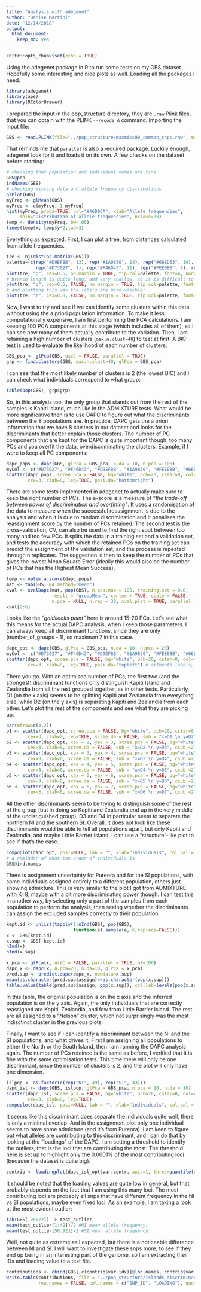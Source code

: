 ```yaml
---
title: "Analysis with adegenet"
author: "Denise Martini"
date: "12/14/2018"
output: 
  html_document: 
    keep_md: yes
---
```


```r
knitr::opts_chunk$set(echo = TRUE)
```

Using the adegenet package in R  to run some tests on my GBS dataset. Hopefully some interesting and nice plots as well. 
Loading all the packages I need.

```r
library(adegenet)
library(ape)
library(RColorBrewer)
```

I prepared the input in the pop_structure directory, they are `.raw` Plink files, that you can obtain with the PLINK `--recode A` command.
Importing the input file:

```r
GBS <- read.PLINK(file="../pop_structure/maxmiss90_common_snps.raw", map.file = "../pop_structure/maxmiss90_common_snps.map")
```

That reminds me that `parallel` is also a required package. Luckily enough, adegenet look for it and loads it on its own. A few checks on the dataset before starting:

```r
# checking that population and individual names are fine
GBS@pop
indNames(GBS)
# checking missing data and allele frequency distributions
glPlot(GBS)
myFreq <- glMean(GBS)
myFreq <- c(myFreq, 1-myFreq)
hist(myFreq, proba=TRUE, col="#A6D96A", xlab="Allele frequencies",
     main="Distribution of allele frequencies", nclass=20)
temp <- density(myFreq, bw=.05)
lines(temp$x, temp$y*2,lwd=3)
```

Everything as expected.
First, I can plot a tree, from distances calculated from allele frequencies. 

```r
tre <- nj(dist(as.matrix(GBS)))
palette=(c(rep("#D9EF8B", 13), rep("#1A9850", 14), rep("#66BD63", 10), rep("#A6D96A", 12), 
           rep("#D73027", 7), rep("#F46D43", 11), rep("#FEE08B", 8), rep("#FDAE61", 17)))
plot(tre, "p", cex=0.5, no.margin = TRUE, tip.col=palette, font=4, node.pos=2, edge.width=1.2)
# branch length is quite long, and very shallow, so it is difficult to see the deep relations, also plotting without branch lengths:
plot(tre, "p", cex=0.5, FALSE, no.margin = TRUE, tip.col=palette, font=4, node.pos=1, edge.width=1.2)
# and plotting this way the labels are more visible:
plot(tre, "r", cex=0.8, FALSE, no.margin = TRUE, tip.col=palette, font=4, node.pos=2, edge.width=1.2)
```

Now, I want to try and see if we can identify some clusters within this data without using the a priori population information. To make it less computationally expensive, I am first performing the PCA calculations. I am keeping 100 PCA components at this stage (which includes all of them), so I can see how many of them actually contribute to the variation. Then, I am retaining a high number of clusters (`max.n.clust=40`) to test at first. A BIC test is used to evaluate the likelihood of each number of clusters.

```r
GBS_pca <- glPca(GBS, useC = FALSE, parallel = TRUE)
grp <- find.clusters(GBS, max.n.clust=40, glPca = GBS_pca)
```

I can see that the most likely number of clusters is 2 (the lowest BIC) and I can check what individuals correspond to what group:

```r
table(pop(GBS), grp$grp)
```

So, in this analysis too, the only group that stands out from the rest of the samples is Kapiti Island, much like in the ADMIXTURE tests.
What would be more significative then is to use DAPC to figure out what the discriminants between the 8 populations are. In practice, DAPC gets the a priori information that we have 8 clusters in our dataset and looks for the discriminants that better explain those clusters. The number of PC components that are kept for the DAPC is quite important though: too many PCs and you overfit the data, overdiscriminating the clusters. Example, if I were to keep all PC components:

```r
dapc_pops <- dapc(GBS, glPca = GBS_pca, n.da = 10, n.pca = 100)
myCol <- c("#D73027", "#F46D43", "#D9EF8B", "#1A9850", "#FEE08B", "#66BD63", "#FDAE61", "#A6D96A")
scatter(dapc_pops, scree.pca = FALSE, bg="white", pch=20, cstar=0, col=myCol, solid=.6,
        cex=3, clab=0, leg=TRUE, posi.da="bottomright")
```
 
There are some tests implemented in adegenet to actually make sure to keep the right number of PCs. The a-score is a measure of _"the trade-off between power of discrimination and overfitting"_. It uses a randomisation of the data to measure when the successful reassignment is due to the analysis and when it is due to random discrimination and it penalises the reassignment score by the number of PCs retained. The second test is the cross-validation, CV, can also be used to find the right spot between too many and too few PCs. It splits the data in a training set and a validation set, and tests the accuracy with which the retained PCs on the training set can predict the assignment of the validation set, and the process is repeated through n replicates. The suggestion is then to keep the number of PCs that gives the lowest Mean Square Error (ideally this would also be the number of PCs that has the Highest Mean Success).

```r
temp <- optim.a.score(dapc_pops)
mat <- tab(GBS, NA.method="mean")
xval <- xvalDapc(mat, pop(GBS), n.pca.max = 100, training.set = 0.8,
                 result = "groupMean", center = TRUE, scale = FALSE,
                 n.pca = NULL, n.rep = 30, xval.plot = TRUE, parallel = "multicore", ncpus = 6)
xval[2:6]
```

Looks like the _"goldilocks point"_ here is around 15-20 PCs. Let's see what this means for the actual DAPC analysis, when I keep those parameters. I can always keep all discriminant functions, since they are only (number_of_groups - 1), so maximum 7 in this case. 

```r
dapc_opt <- dapc(GBS, glPca = GBS_pca, n.da = 10, n.pca = 20)
myCol <- c("#D73027", "#F46D43", "#D9EF8B", "#1A9850", "#FEE08B", "#66BD63", "#FDAE61", "#A6D96A")
scatter(dapc_opt, scree.pca = FALSE, bg="white", pch=20, cstar=0, col=myCol, solid=.6,
        cex=3, clab=0, leg=TRUE, posi.da="topleft") # withouth labels, with legend
```

There you go. With an optimised number of PCs, the first two (and the strongest) discriminant functions only distinguish Kapiti Island and Zealandia from all the rest grouped together, as in other tests. Particularly, D1 (on the x axis) seems to be splitting Kapiti and Zealandia from everything else, while D2 (on the y axis) is separating Kapiti and Zealandia from each other. 
Let's plot the rest of the components and see what they are picking up.

```r
par(mfrow=c(3,2))
p1 <- scatter(dapc_opt, scree.pca = FALSE, bg="white", pch=20, cstar=0, col=myCol, solid=.6,
        cex=3, clab=0, leg=TRUE, scree.da = FALSE, sub = "x=D1 \n y=D2", csub =2)
p2 <- scatter(dapc_opt, xax = 2, yax = 3, scree.pca = FALSE, bg="white", pch=20, cstar=0, col=myCol, solid=.6,
        cex=3, clab=0, scree.da = FALSE, sub = "x=D2 \n y=D3", csub =2)
p3 <- scatter(dapc_opt, xax = 3, yax = 4, scree.pca = FALSE, bg="white", pch=20, cstar=0, col=myCol, solid=.6,
        cex=3, clab=0, scree.da = FALSE, sub = "x=D3 \n y=D4", csub =2) 
p4 <- scatter(dapc_opt, xax = 4, yax = 5, scree.pca = FALSE, bg="white", pch=20, cstar=0, col=myCol, solid=.6,
        cex=3, clab=0, scree.da = FALSE, sub = "x=D4 \n y=D5", csub =2) 
p5 <- scatter(dapc_opt, xax = 5, yax = 6, scree.pca = FALSE, bg="white", pch=20, cstar=0, col=myCol, solid=.6,
        cex=3, clab=0, scree.da = FALSE, sub = "x=D5 \n y=D6", csub =2) 
p6 <- scatter(dapc_opt, xax = 6, yax = 7, scree.pca = FALSE, bg="white", pch=20, cstar=0, col=myCol, solid=.6,
        cex=3, clab=0, scree.da = FALSE, sub = "x=D6 \n y=D7", csub =2) 
```

All the other discriminants seem to be trying to distinguish some of the rest of the group (but in doing so Kapiti and Zealandia end up in the very middle of the undistiguished group). D3 and D4 in particular seem to separate the northern NI and the southern SI. 
Overall, it does not look like these discriminants would be able to tell all populations apart, but only Kapiti and Zealandia, and maybe Little Barrier Island. I can use a "structure"-like plot to see if that's the case.

```r
compoplot(dapc_opt, posi=NULL, lab = "", xlab="individuals", col.pal = myCol)
# a reminder of what the order of individuals is
GBS@ind.names
```

There is assignment uncertainty for Pureora and for the SI populations, with some individuals assigned entirely to a different population, others just showing admixture. This is very similar to the plot I got from ADMIXTURE with K=8, maybe with a bit more discriminating power though. 
I can test this in another way, by selecting only a part of the samples from each population to perform the analysis, then seeing whether the discriminants can assign the excluded samples correctly to their population.

```r
kept.id <- unlist(tapply(1:nInd(GBS), pop(GBS),
                         function(e) sample(e, 6,replace=FALSE)))
x <- GBS[kept.id]
x.sup <- GBS[-kept.id]
nInd(x)
nInd(x.sup)

x_pca <- glPca(x, useC = FALSE, parallel = TRUE, nf=100)
dapc_x <- dapc(x, n.pca=20, n.da=10, glPca = x_pca)
pred.sup <- predict.dapc(dapc_x, newdata=x.sup)
mean(as.character(pred.sup$assign)==as.character(pop(x.sup)))
table.value(table(pred.sup$assign, pop(x.sup)), col.lab=levels(pop(x.sup)))
```

In this table, the original population is on the x axis and the inferred population is on the y axis. Again, the only individuals that are correctly reassigned are Kapiti, Zealandia, and few from Little Barrier Island. The rest are all assigned to a "Nelson" cluster, which not surprisingly was the most indisctinct cluster in the previous plots.


Finally, I want to see if I can identify a discriminant between the NI and the SI populations, and what drives it. First I am assigning all populations to either the North or the South Island, then I am running the DAPC analysis again. The number of PCs retained is the same as before, I verified that it is fine with the same optimisation tests. This time there will only be one discriminant, since the number of clusters is 2, and the plot will only have one dimension.

```r
islpop <- as.factor(c(rep("NI", 49), rep("SI", 43)))
dapc_isl <- dapc(GBS, islpop, glPca = GBS_pca, n.pca = 20, n.da = 10)
scatter(dapc_isl, scree.pca = FALSE, bg="white", pch=20, cstar=0, col=c("#66BD63", "#F46D43"), solid=.6,
        cex=3, clab=0, leg=TRUE)
compoplot(dapc_isl, posi=NULL, lab = "", xlab="individuals", col.pal = c("#66BD63", "#F46D43"))
```

It seems like this discriminant does separate the individuals quite well, there is only a minimal overlap. And in the assignment plot only one individual seems to have some admixture (and it's from Pureora). I am keen to figure out what alleles are contributing to this discriminant, and I can do that by looking at the "loadings" of the DAPC. I am setting a threshold to identify the outliers, that is the loci that are contributing the most. The threshold here is set up to highlight only the 0.0001% of the most contributing loci (because the dataset is quite big). 

```r
contrib <- loadingplot(dapc_isl_opt$var.contr, axis=1, thres=quantile(dapc_isl_opt$var.contr, 0.9999))
```

It should be noted that the loading values are quite low in general, but that probably depends on the fact that I am using this many loci.
The most contributing loci are probably all snps that have different frequency in the NI vs SI populations, maybe even fixed loci. As an example, I am taking a look at the most evident outlier:

```r
tab(GBS[,28872]) -> test_outlier
mean(test_outlier[1:49])/2 #NI mean allele frequency:
mean(test_outlier[50:92])/2 #SI mean allele frequency:
```

Well, not quite as extreme as I expected, but there is a noticeable difference between NI and SI. I will want to investigate these snps more, to see if they end up being in an interesting part of the genome, so I am extracting their IDs and loading value to a text file. 

```r
contributions <- cbind(GBS[,c(contrib$var.idx)]@loc.names, contrib$var.values)
write.table(contributions, file = "../pop_structure/islands_discriminants.txt", 
            row.names = FALSE, col.names = c("SNP_ID", "LOADING"), quote = FALSE, sep = "\t")
```

